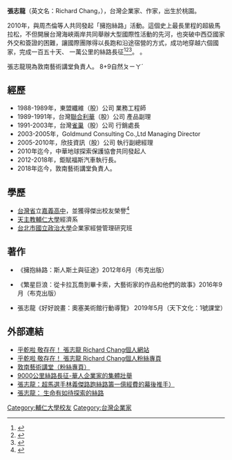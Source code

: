 '''張志龍'''（英文名：Richard Chang，{{bd|1964年|10月23日|||}}），台灣企業家、作家，出生於桃園。

2010年，與周杰倫等人共同發起「擁抱絲路」活動。這個史上最長里程的超級馬拉松，不但開展台灣海峽兩岸共同舉辦大型國際性活動的先河，也突破中西亞國家外交和簽證的困難，讓國際團隊得以長跑和沿途宿營的方式，成功地穿越六個國家，完成一百五十天、 一萬公里的絲路長征<ref>{{Cite web |url = http://www.ettoday.net/news/20120622/64061.htm |title = 《擁抱絲路》林義傑長征1萬公里、150天全紀錄 |date = 2012年6月22日 |publisher = ETtoday |access-date = 2016年3月3日 |archive-date = 2019年11月30日 |archive-url = https://web.archive.org/web/20191130201401/https://www.ettoday.net/news/20120622/64061.htm |dead-url = no }}</ref><ref>{{Cite web |url =http://ec.cpu.edu.tw/files/13-1028-24525-1.php?Lang=zh-tw |title =「中央警察大學」於104年11月份「中央警察大學」月會 |date =2015-11-17 |access-date =2016-03-04 |archive-date =2019-08-18 |archive-url =https://web.archive.org/web/20190818151220/http://ec.cpu.edu.tw/files/13-1028-24525-1.php?Lang=zh-tw |dead-url =no }}</ref><ref>{{Cite web |url = http://inpo.pixnet.net/blog/post/46241100 |title = 【逆風名人講堂】《擁抱絲路》圓夢者張志龍：相信自己做得 |date = 2012年7月30日 |access-date = 2016年3月4日 |archive-date = 2019年12月2日 |archive-url = https://web.archive.org/web/20191202234915/https://inpo.pixnet.net/blog/post/46241100 |dead-url = no }}</ref>。
。

張志龍現為敦南藝術講堂負責人。
8+9自然ㄆㄧㄚˊ

==經歷==
*1988-1989年，東盟纖維（股）公司 業務工程師
*1989-1991年，台灣[[聯合利華|聯合利華]]（股）公司 產品副理
*1991-2003年，台灣[[雀巢|雀巢]]（股）公司 行銷處長
*2003-2005年，Goldmund Consulting Co.,Ltd Managing Director
*2005-2010年，欣技資訊（股）公司 執行副總經理
*2010年迄今，中華地球探索保護協會共同發起人
*2012-2018年，鉅賦福斯汽車執行長。
*2018年迄今，敦南藝術講堂負責人。

==學歷==
*[[台灣省|台灣省]]立[[嘉義高中|嘉義高中]]，並獲得傑出校友榮譽<ref>{{Cite web |url = https://zh.wikipedia.org/zh-tw/國立嘉義高級中學#.E6.96.87.E8.97.9D |title = 國立嘉義高級中學著名校友 |access-date = 2022-03-19 |archive-date = 2022-01-29 |archive-url = https://web.archive.org/web/20220129075056/https://zh.wikipedia.org/zh-tw/%E5%9C%8B%E7%AB%8B%E5%98%89%E7%BE%A9%E9%AB%98%E7%B4%9A%E4%B8%AD%E5%AD%B8#.E6.96.87.E8.97.9D |dead-url = no }}</ref>
*[[天主教輔仁大學|天主教輔仁大學]]經濟系
*[[台北市|台北市]][[國立政治大學|國立政治大學]]企業家經營管理研究班

==著作==
*《擁抱絲路：斯人斯土與征途》2012年6月（布克出版）

*《繁星巨浪：從卡拉瓦喬到畢卡索，大藝術家的作品和他們的故事》2016年9月（布克出版）

* 張志龍《好好說畫：奧塞美術館行動導覽》 2019年5月（天下文化：1號課堂）

==外部連結==
*[http://www.richardchang.tw/ 乎乾啦  敬存在！   張志龍 Richard Chang個人網站] {{Wayback|url=http://www.richardchang.tw/ |date=20220313202938 }}
*[https://zh-tw.facebook.com/myrichardchang/ 乎乾啦  敬存在！   張志龍 Richard Chang個人粉絲專頁]
* [https://www.facebook.com/dunnanart/ 敦南藝術講堂（粉絲專頁）]
* [http://www.gvm.com.tw/Boardcontent_16323.html 9000公里絲路長征-華人企業家的集體壯舉] {{Wayback|url=http://www.gvm.com.tw/Boardcontent_16323.html |date=20160614232518 }}
* [http://www.businessweekly.com.tw/webarticle.php?id=44476   張志龍：超馬選手林義傑路跑絲路籌一億經費的幕後推手）] {{Wayback|url=http://www.businessweekly.com.tw/webarticle.php?id=44476 |date=20120124132901 }}
* [http://www.wearesharing.com/article/張志龍-生命有如待探索的絲路-   張志龍： 生命有如待探索的絲路] {{Wayback|url=http://www.wearesharing.com/article/%E5%BC%B5%E5%BF%97%E9%BE%8D-%E7%94%9F%E5%91%BD%E6%9C%89%E5%A6%82%E5%BE%85%E6%8E%A2%E7%B4%A2%E7%9A%84%E7%B5%B2%E8%B7%AF- |date=20150405131150 }}

[[Category:輔仁大學校友|Category:輔仁大學校友]]
[[Category:台灣企業家|Category:台灣企業家]]